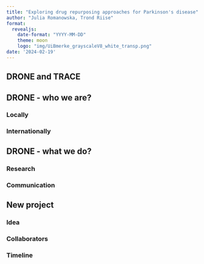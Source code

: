 ```yaml
---
title: "Exploring drug repurposing approaches for Parkinson's disease"
author: "Julia Romanowska, Trond Riise"
format:
  revealjs:
    date-format: "YYYY-MM-DD"
    theme: moon
    logo: "img/UiBmerke_grayscaleV8_white_transp.png"
date: '2024-02-19'
---
```


## DRONE and TRACE

## DRONE - who we are?

### Locally

### Internationally

## DRONE - what we do?

### Research

### Communication

## New project

### Idea

### Collaborators

### Timeline
